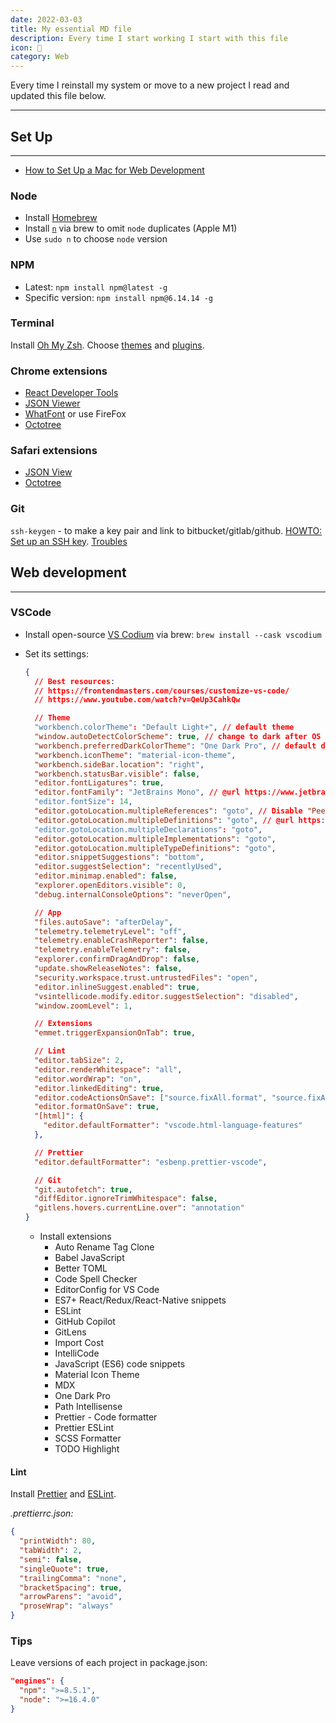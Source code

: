 ```yaml
---
date: 2022-03-03
title: My essential MD file
description: Every time I start working I start with this file
icon: 📔
category: Web
---
```


Every time I reinstall my system or move to a new project I read and updated this file below.

---

## Set Up

---

- [How to Set Up a Mac for Web Development](https://michaeluloth.com/how-to-set-up-a-mac-for-web-development)

### Node

- Install [Homebrew](https://docs.brew.sh/Installation)
- Install [`n`](https://www.npmjs.com/package/n) via brew to omit `node` duplicates (Apple M1)
- Use `sudo n` to choose `node` version

### NPM

- Latest: `npm install npm@latest -g`
- Specific version: `npm install npm@6.14.14 -g`

### Terminal

Install [Oh My Zsh](https://github.com/ohmyzsh/ohmyzsh). Choose [themes](https://travis.media/top-12-oh-my-zsh-themes-for-productive-developers/) and
[plugins](https://travis.media/top-10-oh-my-zsh-plugins-for-productive-developers/).

### Chrome extensions

- [React Developer Tools](https://chrome.google.com/webstore/detail/react-developer-tools/fmkadmapgofadopljbjfkapdkoienihi?hl=en)
- [JSON Viewer](https://chrome.google.com/webstore/detail/json-viewer/gbmdgpbipfallnflgajpaliibnhdgobh)
- [WhatFont](https://chrome.google.com/webstore/detail/whatfont/jabopobgcpjmedljpbcaablpmlmfcogm?hl=en) or use FireFox
- [Octotree](https://chrome.google.com/webstore/detail/octotree-github-code-tree/bkhaagjahfmjljalopjnoealnfndnagc)

### Safari extensions

- [JSON View](https://apps.apple.com/ru/app/json-peep-for-safari/id1458969831?l=en&mt=12)
- [Octotree](https://apps.apple.com/ru/app/octotree/id1457450145?l=en&mt=12)

### Git

`ssh-keygen` - to make a key pair and link to bitbucket/gitlab/github.
[HOWTO: Set up an SSH key](https://support.atlassian.com/bitbucket-cloud/docs/set-up-an-ssh-key/).
[Troubles](https://support.atlassian.com/bitbucket-cloud/docs/troubleshoot-ssh-issues/)

## Web development

---

### VSCode

- Install open-source [VS Codium](https://vscodium.com) via brew: `brew install --cask vscodium`
- Set its settings:

  ```json
  {
    // Best resources:
    // https://frontendmasters.com/courses/customize-vs-code/
    // https://www.youtube.com/watch?v=QeUp3CahkQw

    // Theme
    "workbench.colorTheme": "Default Light+", // default theme
    "window.autoDetectColorScheme": true, // change to dark after OS
    "workbench.preferredDarkColorTheme": "One Dark Pro", // default dark theme
    "workbench.iconTheme": "material-icon-theme",
    "workbench.sideBar.location": "right",
    "workbench.statusBar.visible": false,
    "editor.fontLigatures": true,
    "editor.fontFamily": "JetBrains Mono", // @url https://www.jetbrains.com/lp/mono/#how-to-install
    "editor.fontSize": 14,
    "editor.gotoLocation.multipleReferences": "goto", // Disable "Peek" preview
    "editor.gotoLocation.multipleDefinitions": "goto", // @url https://stackoverflow.com/questions/50993353/disable-preview-when-go-to-definition-in-vscode
    "editor.gotoLocation.multipleDeclarations": "goto",
    "editor.gotoLocation.multipleImplementations": "goto",
    "editor.gotoLocation.multipleTypeDefinitions": "goto",
    "editor.snippetSuggestions": "bottom",
    "editor.suggestSelection": "recentlyUsed",
    "editor.minimap.enabled": false,
    "explorer.openEditors.visible": 0,
    "debug.internalConsoleOptions": "neverOpen",

    // App
    "files.autoSave": "afterDelay",
    "telemetry.telemetryLevel": "off",
    "telemetry.enableCrashReporter": false,
    "telemetry.enableTelemetry": false,
    "explorer.confirmDragAndDrop": false,
    "update.showReleaseNotes": false,
    "security.workspace.trust.untrustedFiles": "open",
    "editor.inlineSuggest.enabled": true,
    "vsintellicode.modify.editor.suggestSelection": "disabled",
    "window.zoomLevel": 1,

    // Extensions
    "emmet.triggerExpansionOnTab": true,

    // Lint
    "editor.tabSize": 2,
    "editor.renderWhitespace": "all",
    "editor.wordWrap": "on",
    "editor.linkedEditing": true,
    "editor.codeActionsOnSave": ["source.fixAll.format", "source.fixAll.eslint"],
    "editor.formatOnSave": true,
    "[html]": {
      "editor.defaultFormatter": "vscode.html-language-features"
    },

    // Prettier
    "editor.defaultFormatter": "esbenp.prettier-vscode",

    // Git
    "git.autofetch": true,
    "diffEditor.ignoreTrimWhitespace": false,
    "gitlens.hovers.currentLine.over": "annotation"
  }
  ```

  - Install extensions
    - Auto Rename Tag Clone
    - Babel JavaScript
    - Better TOML
    - Code Spell Checker
    - EditorConfig for VS Code
    - ES7+ React/Redux/React-Native snippets
    - ESLint
    - GitHub Copilot
    - GitLens
    - Import Cost
    - IntelliCode
    - JavaScript (ES6) code snippets
    - Material Icon Theme
    - MDX
    - One Dark Pro
    - Path Intellisense
    - Prettier - Code formatter
    - Prettier ESLint
    - SCSS Formatter
    - TODO Highlight

#### Lint

Install [Prettier](https://prettier.io/docs/en/install.html) and [ESLint](https://eslint.org/docs/user-guide/getting-started).

_.prettierrc.json:_

```json
{
  "printWidth": 80,
  "tabWidth": 2,
  "semi": false,
  "singleQuote": true,
  "trailingComma": "none",
  "bracketSpacing": true,
  "arrowParens": "avoid",
  "proseWrap": "always"
}
```

### Tips

Leave versions of each project in package.json:

```json
"engines": {
  "npm": ">=8.5.1",
  "node": ">=16.4.0"
}
```
